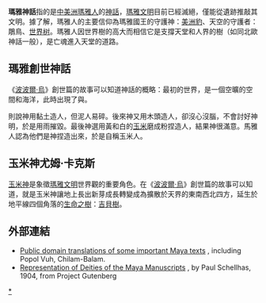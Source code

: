 {{NoteTA
|1=zh-hk:瑪雅;zh-cn:玛雅;zh-sg:马雅;zh-tw:馬雅;
}}
{{玛雅文明}}
'''瑪雅神話'''指的是[[中美洲|中美洲]][[瑪雅人|瑪雅人]]的[[神話|神話]]，[[瑪雅文明|瑪雅文明]]目前已經滅絕，僅能從遺跡推敲其文明。據了解，瑪雅人的主要信仰為瑪雅國王的守護神：[[美洲豹|美洲豹]]、天空的守護者：鵰鳥、[[中部美洲世界樹|世界树]]。瑪雅人因世界樹的高大而相信它是支撐天堂和人界的樹（如同北歐神話一般），是亡魂進入天堂的道路。

==瑪雅創世神話==
《[[波波爾·烏|波波爾·烏]]》創世篇的故事可以知道神話的概略：最初的世界，是一個空曠的空間和海洋，此時出現了{{link-en|特佩烏|Tepeu}}與{{link-en|古庫馬茲|Q'uq'umatz}}。

{{link-en|中部美洲創世神話|Mesoamerican creation myths}}則說神用黏土造人，但泥人易碎。後來神又用木頭造人，卻沒心沒腦，不會討好神明，於是用雨摧毀。最後神選用黃和白的[[玉米|玉米]]磨成粉捏造人，結果神很滿意。馬雅人認為他們是神捏造出來，於是自稱玉米人。

==玉米神尤姆·卡克斯==
[[玉米神|玉米神]]是象徵[[瑪雅文明|瑪雅文明]]世界觀的重要角色。在《[[波波爾·烏|波波爾·烏]]》創世篇的故事可以知道，就是玉米神讓地上長出新芽成長轉變成為擴散於天界的東南西北四方，延生於地平線四個角落的[[生命之樹|生命之樹]]：[[吉貝樹|吉貝樹]]。

== 外部連結 ==
*[http://sacred-texts.com/nam/maya/index.htm Public domain translations of some important Maya texts] {{Wayback|url=http://sacred-texts.com/nam/maya/index.htm |date=20201123024845 }}, including Popol Vuh, Chilam-Balam.{{en icon}}
*[http://www.gutenberg.org/etext/18013 Representation of Deities of the Maya Manuscripts] {{Wayback|url=http://www.gutenberg.org/etext/18013 |date=20090924145815 }}, by Paul Schellhas, 1904, from Project Gutenberg{{en icon}}
{{Authority control}}
{{神話小作品}}
[[Category:馬雅神話|*]]